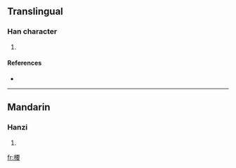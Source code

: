 ==Translingual==

===Han character===
{{Han char|rn=75|rad=木|as=09|sn=13|four=|canj=木一田女 (DMWV)}}

# {{defn|Han|sort=木09}}

====References====
* {{Han ref|kx=0538.250|dkj=15107|dj=0926.070|hdz=21245.060|uh=6946|ud=26950}}

----

==Mandarin==

===Hanzi===
{{cmn-hanzi|pin=[[yāo]] ([[yao1]])|wg=yao<sup>1</sup>}}

# {{defn|Mandarin}}

[[fr:楆]]